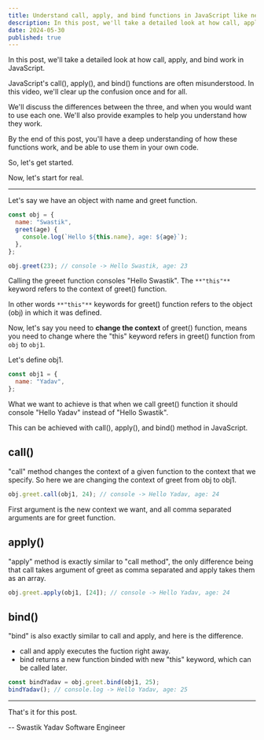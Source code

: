 ```yaml
---
title: Understand call, apply, and bind functions in JavaScript like never before
description: In this post, we'll take a detailed look at how call, apply, and bind work in JavaScript.
date: 2024-05-30
published: true
---
```


In this post, we'll take a detailed look at how call, apply, and bind work in JavaScript.

JavaScript's call(), apply(), and bind() functions are often misunderstood. In this video, we'll clear up the confusion once and for all.

We'll discuss the differences between the three, and when you would want to use each one. We'll also provide examples to help you understand how they work.

By the end of this post, you'll have a deep understanding of how these functions work, and be able to use them in your own code.

So, let's get started.

Now, let's start for real.

---

Let's say we have an object with name and greet function.

```js
const obj = {
  name: "Swastik",
  greet(age) {
    console.log(`Hello ${this.name}, age: ${age}`);
  },
};

obj.greet(23); // console -> Hello Swastik, age: 23
```

Calling the greeet function consoles "Hello Swastik". The `**"this"**` keyword refers to the context of greet() function.

In other words `**"this"**` keywords for greet() function refers to the object (obj) in which it was defined.

Now, let's say you need to **change the context** of greet() function, means you need to change where the "this" keyword refers in greet() function from `obj` to `obj1`.

Let's define obj1.

```js
const obj1 = {
  name: "Yadav",
};
```

What we want to achieve is that when we call greet() function it should console "Hello Yadav" instead of "Hello Swastik".

This can be achieved with call(), apply(), and bind() method in JavaScript.

## call()

"call" method changes the context of a given function to the context that we specify. So here we are changing the context of greet from obj to obj1.

```js
obj.greet.call(obj1, 24); // console -> Hello Yadav, age: 24
```

First argument is the new context we want, and all comma separated arguments are for greet function.

## apply()

"apply" method is exactly similar to "call method", the only difference being that call takes argument of greet as comma separated and apply takes them as an array.

```js
obj.greet.apply(obj1, [24]); // console -> Hello Yadav, age: 24
```

## bind()

"bind" is also exactly similar to call and apply, and here is the difference.

- call and apply executes the fuction right away.
- bind returns a new function binded with new "this" keyword, which can be called later.

```js
const bindYadav = obj.greet.bind(obj1, 25);
bindYadav(); // console.log -> Hello Yadav, age: 25
```

---

That's it for this post.

-- Swastik Yadav
Software Engineer

